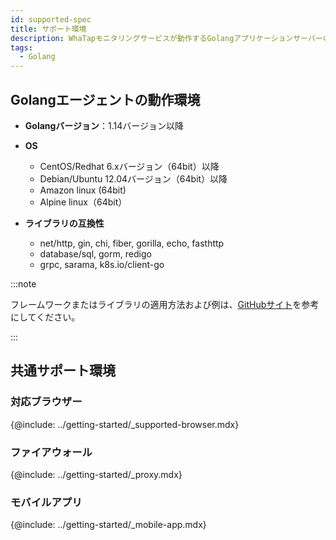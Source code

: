 ```yaml
---
id: supported-spec
title: サポート環境
description: WhaTapモニタリングサービスが動作するGolangアプリケーションサーバーの基本スペックを調べてください。
tags:
  - Golang
---
```


## Golangエージェントの動作環境

-   **Golangバージョン**：1.14バージョン以降

-   **OS**

    -   CentOS/Redhat 6.xバージョン（64bit）以降 
    -   Debian/Ubuntu 12.04バージョン（64bit）以降
    -   Amazon linux (64bit)
    -   Alpine linux（64bit）

-   **ライブラリの互換性**

    -   net/http, gin, chi, fiber, gorilla, echo, fasthttp
    -   database/sql, gorm, redigo
    -   grpc, sarama, k8s.io/client-go

:::note

フレームワークまたはライブラリの適用方法および例は、[GitHubサイト](https://github.com/whatap/go-api-example)を参考にしてください。

:::

## 共通サポート環境

### 対応ブラウザー

{@include: ../getting-started/_supported-browser.mdx}  

### ファイアウォール

{@include: ../getting-started/_proxy.mdx}  

### モバイルアプリ

{@include: ../getting-started/_mobile-app.mdx}  
